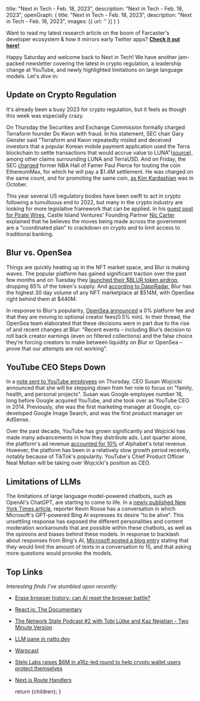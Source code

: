 
  title: "Next in Tech - Feb. 18, 2023",
  description: "Next in Tech - Feb. 18, 2023",
  openGraph: {
    title: "Next in Tech - Feb. 18, 2023",
    description: "Next in Tech - Feb. 18, 2023",
    images: [{ url: '' }]
  }
}

Want to read my latest research article on the boom of Farcaster's developer ecosystem & how it mirrors early Twitter apps? **[Check it out here!](https://dylsteck.substack.com/p/the-boom-of-farcasters-developer-community)**

Happy Saturday and welcome back to Next in Tech! We have another jam-packed newsletter covering the latest in crypto regulation, a leadership change at YouTube, and newly highlighted limitations on large language models. Let's dive in:

## Update on Crypto Regulation

It's already been a busy 2023 for crypto regulation, but it feels as though this week was especially crazy. 

On Thursday the Securities and Exchange Commission formally charged Terraform founder Do Kwon with fraud. In his statement, SEC chair Gary Gensler said "Terraform and Kwon repeatedly misled and deceived investors that a popular Korean mobile payment application used the Terra blockchain to settle transactions that would accrue value to LUNA"([source](https://www.sec.gov/news/press-release/2023-32#:~:text=%22We%20allege%20that%20Terraform%20and,said%20SEC%20Chair%20Gary%20Gensler.)), among other claims surrounding LUNA and TerraUSD. And on Friday, the SEC [charged](https://www.sec.gov/news/press-release/2023-34) former NBA Hall of Famer Paul Pierce for touting the coin EthereumMax, for which he will pay a $1.4M settlement. He was charged on the same count, and for promoting the same coin, [as Kim Kardashian](https://www.sec.gov/news/press-release/2022-183?utm_medium=email&utm_source=govdelivery) was in October. 

This year several US regulatory bodies have been swift to act in crypto following a tumultuous end to 2022, but many in the crypto industry are looking for more legislative framework that can be applied. In his [guest post for Pirate Wires](https://www.piratewires.com/p/crypto-choke-point), Castle Island Ventures' Founding Partner [Nic Carter](https://twitter.com/nic__carter) explained that he believes the moves being made across the government are a "coordinated plan" to crackdown on crypto and to limit access to traditional banking. 

## Blur vs. OpenSea

Things are quickly heating up in the NFT market space, and Blur is making waves. The popular platform has gained significant traction over the past few months and on Tuesday they [launched their $BLUR token airdrop](https://www.coinspeaker.com/nft-blur-token-airdrop/), dropping 85% of the token's supply. And [according to DappRadar](https://dappradar.com/nft/marketplaces), Blur has the highest 30 day volume of any NFT marketplace at $514M, with OpenSea right behind them at $440M. 

In response to Blur's popularity, [OpenSea announced](https://twitter.com/opensea/status/1626682043655507969) a 0% platform fee and that they are moving to optional creator fees(0.5% min). In their thread, the OpenSea team elaborated that these decisions were in part due to the rise of and recent changes at Blur: "Recent events – including Blur’s decision to roll back creator earnings (even on filtered collections) and the false choice they’re forcing creators to make between liquidity on Blur or OpenSea – prove that our attempts are not working".

## YouTube CEO Steps Down

In a [note sent to YouTube employees](https://blog.youtube/inside-youtube/a-personal-update-from-susan/) on Thursday, CEO Susan Wojcicki announced that she will be stepping down from her role to focus on "family, health, and personal projects". Susan was Google employee number 16, long before Google acquired YouTube, and she took over as YouTube CEO in 2014. Previously, she was the first marketing manager at Google, co-developed Google Image Search, and was the first product manager on AdSense.

Over the past decade, YouTube has grown significantly and Wojcicki has made many advancements in how they distribute ads. Last quarter alone, the platform's ad revenue [accounted for 10%](https://abc.xyz/investor/static/pdf/2022Q4_alphabet_earnings_release.pdf?cache=9de1a6b) of Alphabet's total revenue. However, the platform has been in a relatively slow growth period recently, notably because of TikTok's popularity. YouTube's Chief Product Officer Neal Mohan will be taking over Wojcicki's position as CEO.

## Limitations of LLMs

The limitations of large language model-powered chatbots, such as OpenAI's ChatGPT, are starting to come to life. In a [newly published New York Times article](https://www.nytimes.com/2023/02/16/technology/bing-chatbot-microsoft-chatgpt.html), reporter Kevin Roose has a conversation in which Microsoft's GPT-powered Bing AI expresses its desire "to be alive". This unsettling response has exposed the different personalities and content moderation workarounds that are possible within these chatbots, as well as the opinions and biases behind these models. In response to backlash about responses from Bing's AI, [Microsoft posted a blog entry](https://blogs.bing.com/search/february-2023/The-new-Bing-Edge-%E2%80%93-Learning-from-our-first-week) stating that they would limit the amount of texts in a conversation to 15, and that asking more questions would provoke the models. 

## Top Links

_Interesting finds I’ve stumbled upon recently:_

- [Erase browser history: can AI reset the browser battle?](https://podcasts.apple.com/us/podcast/erase-browser-history-can-ai-reset-the-browser-battle/id1011668648?i=1000599519632)
- [React.js: The Documentary](https://www.youtube.com/watch?v=8pDqJVdNa44&feature=youtu.be)
- [The Network State Podcast #2 with Tobi Lütke and Kaz Nejatian - Two Minute Version](https://twitter.com/balajis/status/1626820168990220288)
- [LLM pane in natto.dev](https://twitter.com/_paulshen/status/1625196884313907203)
- [Warpcast](https://warpcast.com)
- [Stelo Labs raises $6M in a16z-led round to help crypto wallet users protect themselves](https://techcrunch.com/2023/02/16/stelo-labs-raises-6m-in-a16z-led-round-to-help-crypto-wallet-users-protect-themselves/)
- [Next.js Route Handlers](https://beta.nextjs.org/docs/routing/route-handlers)

  return <MdxLayout>{children}</MdxLayout>;
}